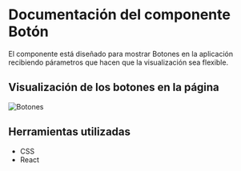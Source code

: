 
<Meta of={BotonStories} name="Docs" />
<Description of={BotonStories} />

# Documentación del componente Botón

El componente está diseñado para mostrar Botones en la aplicación recibiendo párametros que hacen que la visualización sea flexible.

## Visualización de los botones en la página

<img src={Botones} alt="Botones" />

## Herramientas utilizadas

- CSS
- React

<Canvas of={BotonStories.Primary} />
<Controls of={BotonStories.Primary} />
